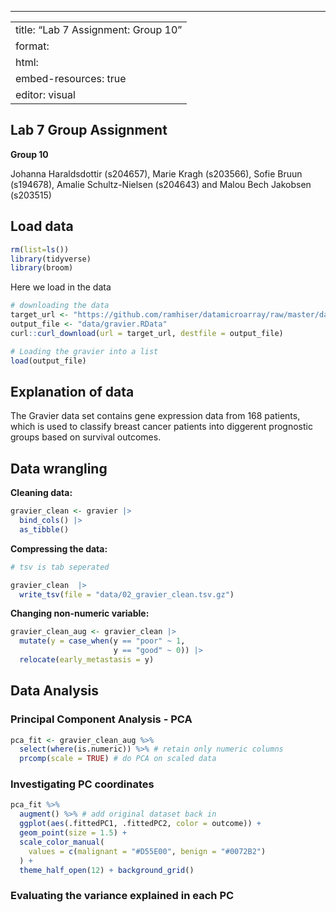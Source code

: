 ------------------------------------------------------------------------

---
title: "Lab 7 Assignment: Group 10"
format: 
  html:
    embed-resources: true
editor: visual
---

## Lab 7 Group Assignment

**Group 10**

Johanna Haraldsdottir (s204657), Marie Kragh (s203566), Sofie Bruun (s194678), Amalie Schultz-Nielsen (s204643) and Malou Bech Jakobsen (s203515)

## Load data

```r
rm(list=ls())
library(tidyverse)
library(broom)
```

Here we load in the data

```r
# downloading the data 
target_url <- "https://github.com/ramhiser/datamicroarray/raw/master/data/gravier.RData"
output_file <- "data/gravier.RData"
curl::curl_download(url = target_url, destfile = output_file)
```

```r
# Loading the gravier into a list
load(output_file)

```

## Explanation of data

The Gravier data set contains gene expression data from 168 patients, which is used to classify breast cancer patients into diggerent prognostic groups based on survival outcomes.

## Data wrangling

**Cleaning data:**

```r
gravier_clean <- gravier |>
  bind_cols() |>
  as_tibble()
```

**Compressing the data:**

```r
# tsv is tab seperated

gravier_clean  |> 
  write_tsv(file = "data/02_gravier_clean.tsv.gz")
```

**Changing non-numeric variable:**

```r
gravier_clean_aug <- gravier_clean |>
  mutate(y = case_when(y == "poor" ~ 1,
                       y == "good" ~ 0)) |> 
  relocate(early_metastasis = y)
```

## Data Analysis

### Principal Component Analysis - PCA

```r

pca_fit <- gravier_clean_aug %>% 
  select(where(is.numeric)) %>% # retain only numeric columns
  prcomp(scale = TRUE) # do PCA on scaled data

```

### Investigating PC coordinates

```r
pca_fit %>%
  augment() %>% # add original dataset back in
  ggplot(aes(.fittedPC1, .fittedPC2, color = outcome)) + 
  geom_point(size = 1.5) +
  scale_color_manual(
    values = c(malignant = "#D55E00", benign = "#0072B2")
  ) +
  theme_half_open(12) + background_grid()
```

### 

### Evaluating the variance explained in each PC
